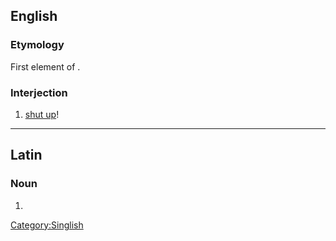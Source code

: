 {{also|Thiam}}
==English==

===Etymology===
First element of {{bor|en|nan-hok|-}} {{zh-l|恬去|tr=tiām-khì, tiām-khù|shut up}}.

===Interjection===
{{en-interj}}

# {{lb|en|Singapore|informal}} [[shut up]]!
[[Category:Singlish]]

----

==Latin==

===Noun===
{{la-noun-form|thīam}}

# {{inflection of|la|thīa||acc|s}}